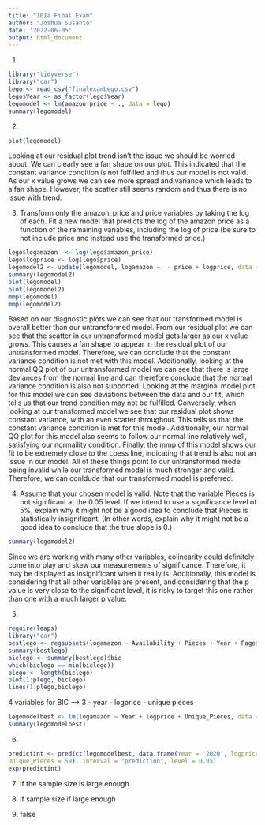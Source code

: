 ```yaml
---
title: "101a Final Exam"
author: "Joshua Susanto"
date: '2022-06-05'
output: html_document
---
```


1.
```r
library("tidyverse")
library("car")
lego <- read_csv("finalexamLego.csv")
lego$Year <- as_factor(lego$Year)
legomodel <- lm(amazon_price ~ ., data = lego)
summary(legomodel)
```

2.
```r
plot(legomodel)
```

Looking at our residual plot trend isn't the issue we should be worried about. We can clearly see a fan shape on our plot. This indicated that the constant variance condition is not fulfilled and thus our model is not valid. As our x value grows we can see more spread and variance which leads to a fan shape. However, the scatter still seems random and thus there is no issue with trend.


3. Transform only the amazon_price and price variables by taking the log of each.  Fit a new model that predicts the log of the amazon price as a function of the remaining variables, including the log of price (be sure to not include price and instead use the transformed price.)


```r
lego$logamazon  <- log(lego$amazon_price)
lego$logprice <- log(lego$price)
legomodel2 <- update(legomodel, logamazon ~. - price + logprice, data = lego)
summary(legomodel2)
plot(legomodel)
plot(legomodel2)
mmp(legomodel)
mmp(legomodel2)
```

Based on our diagnostic plots we can see that our transformed model is overall better than our untransformed model. From our residual plot we can see that the scatter in our untransformed model gets larger as our x value grows. This causes a fan shape to appear in the residual plot of our untransformed model. Therefore, we can conclude that the constant variance condition is not met with this model. Additionally, looking at the normal QQ plot of our untransformed model we can see that there is large deviances from the normal line and can therefore conclude that the normal variance condition is also not supported. Looking at the marginal model plot for this model we can see deviations between the data and our fit, which tells us that our trend condition may not be fulfilled. Conversely, when looking at our transformed model we see that our residual plot shows constant variance, with an even scatter throughout. This tells us that the constant variance condition is met for this model. Additionally, our normal QQ plot for this model also seems to follow our normal line relatively well, satisfying our normaility condition. Finally, the mmp of this model shows our fit to be extremely close to the Loess line, indicating that trend is also not an issue in our model. All of these things point to our untransformed model being invalid while our transformed model is much stronger and valid. Therefore, we can conldude that our transformed model is preferred.

4.
Assume that your chosen model is valid. Note that the variable Pieces is not significant at the 0.05 level.  If we intend to use a significance level of 5%, explain why it might not be a good idea to conclude that Pieces is statistically insignificant. (In other words, explain why it might not be a good idea to conclude that the true slope is 0.)

```r
summary(legomodel2)
```

Since we are working with many other variables, colinearity could definitely come into play and skew our measurements of significance. Therefore, it may be displayed as insignificant when it really is. Additionally, this model is considering that all other variables are present, and considering that the p value is very close to the significant level, it is risky to target this one rather than one with a much larger p value.

5.
```r
require(leaps)
library("car")
bestlego <- regsubsets(logamazon ~ Availability + Pieces + Year + Pages + Unique_Pieces + Size + logprice, data = lego, nvmax = 7)
summary(bestlego)
biclego <- summary(bestlego)$bic
which(biclego == min(biclego))
plego <- length(biclego)
plot(1:plego, biclego)
lines(1:plego,biclego)
```
4 variables for BIC --> 3
- year
- logprice
- unique pieces

```r
legomodelbest <- lm(logamazon ~ Year + logprice + Unique_Pieces, data = lego)
summary(legomodelbest)
```

6. 
```r
predictint <- predict(legomodelbest, data.frame(Year = '2020', logprice = log(14.99), 
Unique_Pieces = 59), interval = "prediction", level = 0.95)
exp(predictint)
```

7. 
if the sample size is large enough

8. 
if sample size if large enough

9. 
false